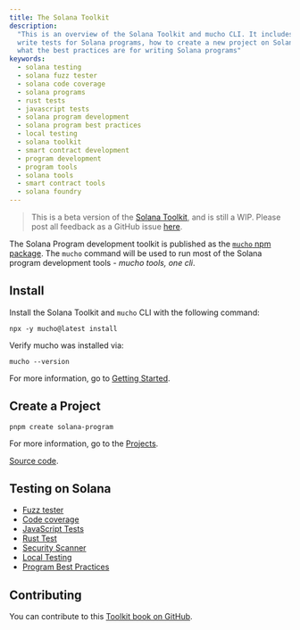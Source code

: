 ```yaml
---
title: The Solana Toolkit
description:
  "This is an overview of the Solana Toolkit and mucho CLI. It includes how to
  write tests for Solana programs, how to create a new project on Solana, and
  what the best practices are for writing Solana programs"
keywords:
  - solana testing
  - solana fuzz tester
  - solana code coverage
  - solana programs
  - rust tests
  - javascript tests
  - solana program development
  - solana program best practices
  - local testing
  - solana toolkit
  - smart contract development
  - program development
  - program tools
  - solana tools
  - smart contract tools
  - solana foundry
---
```


> This is a beta version of the [Solana Toolkit](/docs/toolkit/), and is still a
> WIP. Please post all feedback as a GitHub issue
> [here](https://github.com/solana-foundation/developer-content/issues/new?title=%5Btoolkit%5D%20).

The Solana Program development toolkit is published as the
[`mucho` npm package](https://www.npmjs.com/package/mucho). The `mucho` command
will be used to run most of the Solana program development tools - _mucho tools,
one cli_.

## Install

Install the Solana Toolkit and `mucho` CLI with the following command:

```shell
npx -y mucho@latest install
```

Verify mucho was installed via:

```shell
mucho --version
```

For more information, go to [Getting Started](/docs/toolkit/getting-started).

## Create a Project

```shell
pnpm create solana-program
```

For more information, go to the [Projects](/docs/toolkit/projects/overview).

[Source code](https://github.com/solana-program/create-solana-program).

## Testing on Solana

- [Fuzz tester](/docs/toolkit/test-suite/fuzz-tester)
- [Code coverage](/docs/toolkit/test-suite/code-coverage)
- [JavaScript Tests](/docs/toolkit/test-suite/js-test)
- [Rust Test](/docs/toolkit/test-suite/rust-tests)
- [Security Scanner](/docs/toolkit/test-suite/security-scanner)
- [Local Testing](/docs/toolkit/local-validator)
- [Program Best Practices](/docs/toolkit/best-practices)

## Contributing

You can contribute to this
[Toolkit book on GitHub](https://github.com/solana-foundation/developer-content/tree/main/docs/toolkit).
